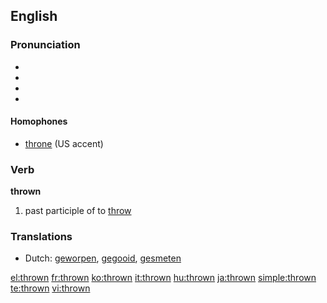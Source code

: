 ==English==

=== Pronunciation ===
*{{IPA|/θrəʊn/}}
*{{audio|en-gb-thrown.ogg|Audio (PR)}}
*{{audio|en-us-thrown.ogg|Audio (US)}}
*{{rhymes|əʊn}}

====Homophones====
*[[throne]] (US accent)

=== Verb ===
'''thrown'''

# past participle of to [[throw]]

=== Translations ===
*Dutch: [[geworpen]], [[gegooid]], [[gesmeten]]

[[el:thrown]]
[[fr:thrown]]
[[ko:thrown]]
[[it:thrown]]
[[hu:thrown]]
[[ja:thrown]]
[[simple:thrown]]
[[te:thrown]]
[[vi:thrown]]